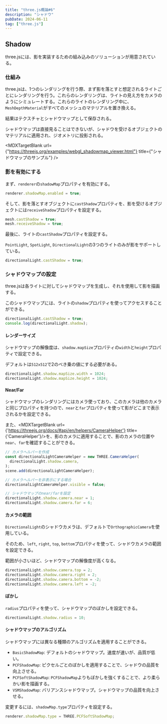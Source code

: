 ```yaml
---
title: "three.js概論#6"
description: "シャドウ"
pubDate: 2024-06-11
tag: ["three.js"]
---
```



## Shadow

three.jsには、影を実装するための組み込みのソリューションが用意されている。

### 仕組み

three.jsは、1つのレンダリングを行う際、まず影を落とすと想定されるライトごとにレンダリングを行う。これらのレンダリングは、ライトの見え方をカメラのようにシミュレートする。これらのライトのレンダリング中に、`MeshDepthMaterial`がすべてのメッシュのマテリアルを置き換える。

結果はテクスチャとシャドウマップとして保存される。

シャドウマップは直接見ることはできないが、シャドウを受けるオブジェクトのマテリアルに適用され、ジオメトリに投影される。

<MDXTargetBlank
  url={"https://threejs.org/examples/webgl_shadowmap_viewer.html"}
  title={"シャドウマップのサンプル"}
/>

### 影を有効にする

まず、`renderer`の`shadowMap`プロパティを有効にする。

```js
renderer.shadowMap.enabled = true;
```

そして、影を落とすオブジェクトに`castShadow`プロパティを、影を受けるオブジェクトには`receiveShadow`プロパティを設定する。

```js
mesh.castShadow = true;
mesh.receiveShadow = true;
```

最後に、ライトの`castShadow`プロパティを設定する。

`PointLight`, `SpotLight`, `DirectionalLight`の3つのライトのみが影をサポートしている。

```js
directionalLight.castShadow = true;
```

### シャドウマップの設定

three.jsは各ライトに対してシャドウマップを生成し、それを使用して影を描画する。

このシャドウマップには、ライトの`shadow`プロパティを使ってアクセスすることができる。

```js
directionalLight.castShadow = true;
console.log(directionalLight.shadow);
```

#### レンダーサイズ

シャドウマップの解像度は、`shadow.mapSize`プロパティの`width`と`height`プロパティで設定できる。

デフォルトは`512x512`で2のべき乗の値にする必要がある。

```js
directionalLight.shadow.mapSize.width = 1024;
directionalLight.shadow.mapSize.height = 1024;
```

#### Near/Far

シャドウマップのレンダリングにはカメラ使っており、このカメラは他のカメラと同じプロパティを持つので、`near`と`far`プロパティを使って影がどこまで表示されるかを設定できる。

また、<MDXTargetBlank url={'https://threejs.org/docs/#api/en/helpers/CameraHelper'} title={'CameraHelper'}/>を、影のカメラに適用することで、影のカメラの位置や`near`、`far`を確認することができる。

```js
// カメラヘルパーを作成
const directionalLightCameraHelper = new THREE.CameraHelper(
  directionalLight.shadow.camera,
);
scene.add(directionalLightCameraHelper);

// カメラヘルパーを非表示にする場合
directionalLightCameraHelper.visible = false;

// シャドウマップのnear/farを設定
directionalLight.shadow.camera.near = 1;
directionalLight.shadow.camera.far = 6;
```

#### カメラの範囲

`DirectionalLight`のシャドウカメラは、デフォルトで`OrthographicCamera`を使用している。

そのため、`left`, `right`, `top`, `bottom`プロパティを使って、シャドウカメラの範囲を設定できる。

範囲が小さいほど、シャドウマップの解像度が高くなる。

```js
directionalLight.shadow.camera.top = 2;
directionalLight.shadow.camera.right = 2;
directionalLight.shadow.camera.bottom = -2;
directionalLight.shadow.camera.left = -2;
```

#### ぼかし

`radius`プロパティを使って、シャドウマップのぼかしを設定できる。

```js
directionalLight.shadow.radius = 10;
```

#### シャドウマップのアルゴリズム

シャドウマップには異なる種類のアルゴリズムを適用することができる。

- `BasicShadowMap`: デフォルトのシャドウマップ。速度が速いが、品質が低い。
- `PCFShadowMap`: ピクセルごとのぼかしを適用することで、シャドウの品質を向上させる。
- `PCFSoftShadowMap`: `PCFShadowMap`よりもぼかしを強くすることで、より柔らかい影を描画する。
- `VSMShadowMap`: バリアンスシャドウマップ。シャドウマップの品質を向上させる。

変更するには、`shadowMap.type`プロパティを設定する。

```js
renderer.shadowMap.type = THREE.PCFSoftShadowMap;
```
